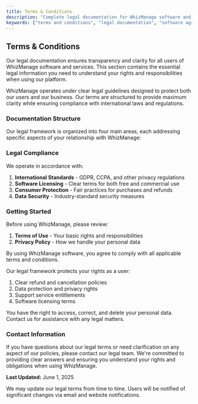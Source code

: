 ```yaml
---
title: Terms & Conditions
description: "Complete legal documentation for WhizManage software and services"
keywords: ["terms and conditions", "legal documentation", "software agreement"]
---
```


## Terms & Conditions

Our legal documentation ensures transparency and clarity for all users of WhizManage software and services. This section contains the essential legal information you need to understand your rights and responsibilities when using our platform.

WhizManage operates under clear legal guidelines designed to protect both our users and our business. Our terms are structured to provide maximum clarity while ensuring compliance with international laws and regulations.

### Documentation Structure

Our legal framework is organized into four main areas, each addressing specific aspects of your relationship with WhizManage:

<CardGrid>
  <Card
    subtitle="Foundation"
    title="Terms of Use"
    description="General terms and conditions for using WhizManage software, including user responsibilities, account management, and basic usage guidelines."
    href="/en/docs/terms-conditions/terms-of-use"
    external={false}
  />
  <Card
    subtitle="Commerce"
    title="Purchase Policy"
    description="Complete terms for purchasing WhizManage software and services, including payment terms, refunds, cancellations, and lifetime licenses."
    href="/en/docs/terms-conditions/purchase-policy"
    external={false}
  />
  <Card
    subtitle="Service"
    title="Support Services"
    description="Technical support terms, software updates, service exclusions, and third-party component usage policies."
    href="/en/docs/terms-conditions/support-services"
    external={false}
  />
  <Card
    subtitle="Privacy"
    title="Privacy Policy"
    description="How we collect, use, store, and protect your personal data in compliance with international privacy regulations."
    href="/en/docs/terms-conditions/privacy-policy"
    external={false}
  />
</CardGrid>

### Legal Compliance

We operate in accordance with:
1. **International Standards** - GDPR, CCPA, and other privacy regulations
2. **Software Licensing** - Clear terms for both free and commercial use
3. **Consumer Protection** - Fair practices for purchases and refunds
4. **Data Security** - Industry-standard security measures

### Getting Started

<Step>
<StepItem title="Review Essential Terms">

Before using WhizManage, please review:
1. **Terms of Use** - Your basic rights and responsibilities
2. **Privacy Policy** - How we handle your personal data

<Note title="Important" type="warning">
By using WhizManage software, you agree to comply with all applicable terms and conditions.
</Note>
</StepItem>

<StepItem title="Understand Your Rights">

Our legal framework protects your rights as a user:
1. Clear refund and cancellation policies
2. Data protection and privacy rights
3. Support service entitlements
4. Software licensing terms

<Note title="User Rights" type="info">
You have the right to access, correct, and delete your personal data. Contact us for assistance with any legal matters.
</Note>
</StepItem>
</Step>

### Contact Information

If you have questions about our legal terms or need clarification on any aspect of our policies, please contact our legal team. We're committed to providing clear answers and ensuring you understand your rights and obligations when using WhizManage.

**Last Updated:** June 1, 2025

<Note title="Legal Updates" type="info">
We may update our legal terms from time to time. Users will be notified of significant changes via email and website notifications.
</Note>